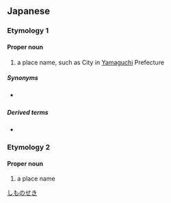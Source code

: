 ==Japanese==
{{ja-kanjitab|しも|せき|k2=ぜき|yomi=k|r=y}}

===Etymology 1===

====Proper noun====
{{ja-pos|proper noun|しものせき}}

# a place name, such as {{w|Shimonoseki}} City in [[Yamaguchi]] Prefecture

=====Synonyms=====
* {{qualifier|prior to 1902}} {{ja-r|馬關|ばかん}}

=====Derived terms=====
* {{ja-r|下関条約|^しものせき じょうやく}}

===Etymology 2===

====Proper noun====
{{ja-pos|proper noun|しもぜき}}

# a place name

[[Category:ja:Cities|しものせき]]